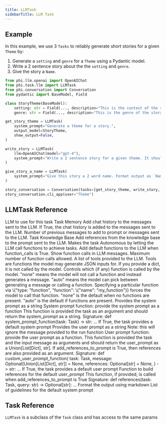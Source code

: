 ```yaml
---
title: LLMTask
sidebarTitle: LLM Task
---
```


## Example

In this example, we use 3 `Tasks` to reliably generate short stories for a given `Theme` by:

1. Generate a `setting` and `genre` for a `Theme` using a Pydantic model.
2. Write a 2 sentence story about the the `setting` and `genre`.
3. Give the story a `Name`.

```python story_generator.py
from phi.llm.openai import OpenAIChat
from phi.task.llm import LLMTask
from phi.conversation import Conversation
from pydantic import BaseModel, Field

class StoryTheme(BaseModel):
    setting: str = Field(..., description="This is the context of the story. If not available, provide a random setting.",)
    genre: str = Field(..., description="This is the genre of the story. If not provided, select horror.")

get_story_theme = LLMTask(
    system_prompt="Generate a theme for a story.",
    output_model=StoryTheme,
    show_output=False,
)

write_story = LLMTask(
    llm=OpenAIChat(model="gpt-4"),
    system_prompt="Write a 2 sentence story for a given theme. It should be less than 30 words.",
)

give_story_a_name = LLMTask(
    system_prompt="Give this story a 2 word name. Format output as `Name: {name}`. Don't surround with quotes.",
)

story_conversation = Conversation(tasks=[get_story_theme, write_story, give_story_a_name])
story_conversation.cli_app(user="Theme")
```

## LLMTask Reference

<ResponseField name="llm" type="LLM" default="None">
  LLM to use for this task
</ResponseField>
<ResponseField name="memory" type="LLMTaskMemory" default="LLMTaskMemory()">
  Task Memory
</ResponseField>
<ResponseField name="add_chat_history_to_messages" type="bool" default="False">
  Add chat history to the messages sent to the LLM.
  If True, the chat history is added to the messages sent to the LLM.
</ResponseField>
<ResponseField name="num_history_messages" type="int" default="8">
  Number of previous messages to add to prompt or messages sent to the LLM.
</ResponseField>
<ResponseField name="knowledge_base" type="KnowledgeBase" default="None">
  Task Knowledge Base
</ResponseField>
<ResponseField name="add_references_to_prompt" type="bool" default="False">
  Add references from the knowledge base to the prompt sent to the LLM.
</ResponseField>
<ResponseField name="function_calls" type="bool" default="False">
  Makes the task Autonomous by letting the LLM call functions to achieve tasks.
</ResponseField>
<ResponseField name="default_functions" type="bool" default="True">
  Add default functions to the LLM when function_calls is True.
</ResponseField>
<ResponseField name="show_function_calls" type="bool" default="False">
  Show function calls in LLM messages.
</ResponseField>
<ResponseField name="function_call_limit" type="int" default="None">
  Maximum number of function calls allowed.
</ResponseField>
<ResponseField name="tools" type="List[Union]" default="None">
  A list of tools provided to the LLM.
  Tools are functions the model may generate JSON inputs for.
  If you provide a dict, it is not called by the model.
</ResponseField>
<ResponseField name="tool_choice" type="Union" default="None">
  Controls which (if any) function is called by the model.
  "none" means the model will not call a function and instead generates a message.
  "auto" means the model can pick between generating a message or calling a function.
  Specifying a particular function via \{"type: "function", "function": \{"name": "my_function"}}
  forces the model to call that function.
  "none" is the default when no functions are present. "auto" is the default if functions are present.
</ResponseField>
<ResponseField name="system_prompt" type="str" default="None">
  Provides the system prompt as a string
</ResponseField>
<ResponseField name="system_prompt_function" type="Callable" default="None">
  System prompt function: provide the system prompt as a function
  This function is provided the task as an argument
  and should return the system_prompt as a string.
  Signature: def system_prompt_function(task: Task) -> str: ...
</ResponseField>
<ResponseField name="use_default_system_prompt" type="bool" default="True">
  If True, the task provides a default system prompt
</ResponseField>
<ResponseField name="user_prompt" type="Union" default="None">
  Provides the user prompt as a string
  Note: this will ignore the message provided to the run function
</ResponseField>
<ResponseField name="user_prompt_function" type="Callable" default="None">
  User prompt function: provide the user prompt as a function.
  This function is provided the task and the input message as arguments
  and should return the user_prompt as a Union[List[Dict], str].
  If add_references_to_prompt is True, then references are also provided as an argument.
  Signature:
  def custom_user_prompt_function(
      task: Task,
      message: Optional[Union[List[Dict], str]] = None,
      references: Optional[str] = None,
  ) -> str:
      ...
</ResponseField>
<ResponseField name="use_default_user_prompt" type="bool" default="True">
  If True, the task provides a default user prompt
</ResponseField>
<ResponseField name="references_function" type="Callable" default="None">
  Function to build references for the default user_prompt
  This function, if provided, is called when add_references_to_prompt is True
  Signature:
  def references(task: Task, query: str) -> Optional[str]: ...
</ResponseField>
<ResponseField name="markdown" type="bool" default="True">
  Format the output using markdown
</ResponseField>
<ResponseField name="guidelines" type="List[str]" default="None">
  List of guidelines for the default system prompt
</ResponseField>

## Task Reference

`LLMTask` is a subclass of the `Task` class and has access to the same params

<Snippet file="task-base-reference.mdx" />